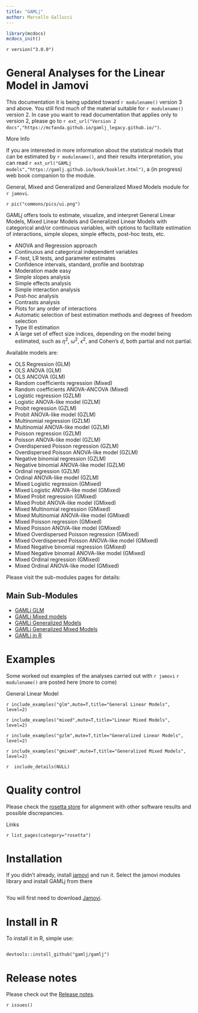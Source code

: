 ```yaml
---
title: "GAMLj"
author: Marcello Gallucci
---
```

  
:::{ .root }
:::

```r
library(mcdocs)
mcdocs_init()

```
  
`r version("3.0.0")`

# General Analyses for the Linear Model in Jamovi

This documentation it is being updated toward `r modulename()` version 3 and above. You still find much of the material suitable for `r modulename()` version 2. In case you want to read documentation that applies only to version 2, please go to `r ext_url("Version 2 docs","https://mcfanda.github.io/gamlj_legacy.github.io/")`.

:::{ .adm .adm-seealso}
More Info

If you are interested in more information about the statistical models that can be estimated by `r modulename()`, and their results interpretation, you can read  `r ext_url("GAMLj models","https://gamlj.github.io/book/booklet.html")`, a (in progress) web book companion to the module.
:::

General, Mixed and Generalized and Generalized Mixed Models module for `r jamovi`.

`r pic("commons/pics/ui.png")`

GAMLj offers tools to estimate, visualize, and interpret General Linear Models, Mixed Linear Models and Generalized Linear Models with categorical and/or continuous variables, with options to facilitate estimation of interactions, simple slopes, simple effects, post-hoc tests, etc.

* ANOVA and Regression approach
* Continuous and categorical independent variables
* F-test, LR tests, and parameter estimates
* Confidence intervals, standard, profile and bootstrap
* Moderation made easy
* Simple slopes analysis
* Simple effects analysis
* Simple interaction analysis
* Post-hoc analysis
* Contrasts analysis
* Plots for any order of interactions
* Automatic selection of best estimation methods and degrees of freedom selection
* Type III estimation
* A large set of effect size indices, depending on the model being estimated, such as $\eta^2$, $\omega^2$, $\epsilon^2$, and Cohen's $d$, both partial and not partial. 

Available models are:

* OLS Regression (GLM)
* OLS ANOVA (GLM)
* OLS ANCOVA (GLM)
* Random coefficients regression (Mixed)
* Random coefficients ANOVA-ANCOVA (Mixed)
* Logistic regression (GZLM)
* Logistic ANOVA-like model (GZLM)
* Probit regression (GZLM)
* Probit ANOVA-like model (GZLM)
* Multinomial regression (GZLM)
* Multinomial ANOVA-like model (GZLM)
* Poisson regression (GZLM)
* Poisson ANOVA-like model (GZLM)
* Overdispersed Poisson regression (GZLM)
* Overdispersed Poisson ANOVA-like model (GZLM)
* Negative binomial regression (GZLM)
* Negative binomial  ANOVA-like model (GZLM)
* Ordinal regression (GZLM)
* Ordinal ANOVA-like model (GZLM)
* Mixed Logistic regression (GMixed)
* Mixed Logistic ANOVA-like model (GMixed)
* Mixed Probit regression (GMixed)
* Mixed Probit ANOVA-like model (GMixed)
* Mixed Multinomial regression (GMixed)
* Mixed Multinomial ANOVA-like model (GMixed)
* Mixed Poisson regression (GMixed)
* Mixed Poisson ANOVA-like model (GMixed)
* Mixed Overdispersed Poisson regression (GMixed)
* Mixed Overdispersed Poisson ANOVA-like model (GMixed)
* Mixed Negative binomial regression (GMixed)
* Mixed Negative binomail  ANOVA-like model (GMixed)
* Mixed Ordinal regression (GMixed)
* Mixed Ordinal ANOVA-like model (GMixed)



Please visit the sub-modules pages for details:

:::{ .adm .adm-seealso}
# Main Sub-Modules

* [GAMLj GLM](glm.html)
* [GAMLj Mixed models](mixed.html)
* [GAMLj Generalized Models](gzlm.html)
* [GAMLj Generalized Mixed Models](gzlmmixed.html)
* [GAMLj in R](vignettes.html)

:::

# Examples

Some worked out examples of the analyses carried out with `r jamovi` `r modulename()` are posted here (more to come)

<div class="littletitle">General Linear Model</div>
`r include_examples("glm",mute=T,title="General Linear Models", level=2)`

`r include_examples("mixed",mute=T,title="Linear Mixed Models", level=2)`

`r include_examples("gzlm",mute=T,title="Generalized Linear Models", level=2)`

`r include_examples("gmixed",mute=T,title="Generalized Mixed Models", level=2)`


`r  include_details(NULL)`

# Quality control

Please check the [rosetta store](rosetta.html) for alignment with other software results and possible discrepancies.

:::{ .adm .adm-seealso}
Links

`r list_pages(category="rosetta")`
:::


# Installation

If you didn't already, install [jamovi](https://www.jamovi.org/download.html) and run it. Select the jamovi modules library and install GAMLj from there

<img src="glm/install.png" class="img-responsive" alt="">


You will first need to download [Jamovi](https://www.jamovi.org/download.html). 

# Install in R

To install it in R, simple use:

```

devtools::install_github("gamlj/gamlj")

```


# Release notes

Please check out the  [Release notes](release_notes.html). 



  
`r issues()`
